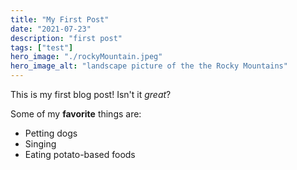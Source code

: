 ```yaml
---
title: "My First Post"
date: "2021-07-23"
description: "first post"
tags: ["test"]
hero_image: "./rockyMountain.jpeg"
hero_image_alt: "landscape picture of the the Rocky Mountains"
---
```


This is my first blog post! Isn't it _great_?

Some of my **favorite** things are:

- Petting dogs
- Singing
- Eating potato-based foods

